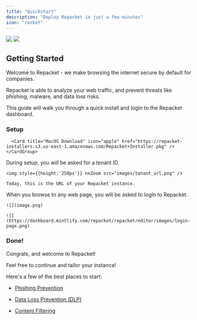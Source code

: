 ```yaml
---
title: "Quickstart"
description: "Deploy Repacket in just a few minutes"
icon: "rocket"
---
```


<Frame>
  <img className="block dark:hidden" src="images/1.png" />

  <img className="hidden dark:block" src="images/1.png" />
</Frame>

## Getting Started

Welcome to Repacket - we make browsing the internet secure by default for companies.

Repacket is able to analyze your web traffic, and prevent threats like phishing, malware, and data loss risks.&#x20;

This guide will walk you through a quick install and login to the Repacket dashboard.

### Setup

<Steps>
  <Step title="Install our desktop app">
    <CardGroup cols={2}>
      <Card title="Windows Download" icon="windows" href="https://repacket-installers.s3.us-east-1.amazonaws.com/Repacket+Installer.exe" />

      <Card title="MacOS Download" icon="apple" href="https://repacket-installers.s3.us-east-1.amazonaws.com/Repacket+Installer.pkg" />
    </CardGroup>
  </Step>

  <Step title="Enter your tenant ID">
    During setup, you will be asked for a tenant ID.

    <img style={{height:'250px'}} noZoom src="images/tenant_url.png" />

    Today, this is the URL of your Repacket instance.
  </Step>

  <Step title="Login to Repacket">
    When you browse to any web page, you will be asked to login to Repacket.

    ![](image.png)

    ![](https://dashboard.mintlify.com/repacket/repacket/editor/images/login-page.png)
  </Step>
</Steps>

### Done!

Congrats, and welcome to Repacket!

Feel free to continue and tailor your instance!

Here's a few of the best places to start:

* [Phishing Prevention](/modules/phishing-prevention)

* [Data Loss Prevention (DLP)](/modules/dlp)

* [Content Filtering](/modules/content-filtering)